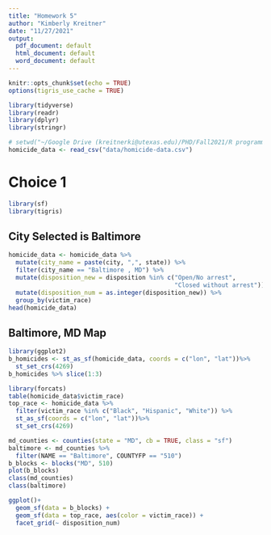 ```yaml
---
title: "Homework 5"
author: "Kimberly Kreitner"
date: "11/27/2021"
output:
  pdf_document: default
  html_document: default
  word_document: default
---
```


```r
knitr::opts_chunk$set(echo = TRUE)
options(tigris_use_cache = TRUE)
```


``` r
library(tidyverse)
library(readr)
library(dplyr)
library(stringr)
```


``` r
# setwd("~/Google Drive (kreitnerki@utexas.edu)/PHD/Fall2021/R programming/homework/rclassexercises")
homicide_data <- read_csv("data/homicide-data.csv")
```

# Choice 1

``` r
library(sf)
library(tigris)
```

## City Selected is Baltimore
``` r
homicide_data <- homicide_data %>%
  mutate(city_name = paste(city, ",", state)) %>%
  filter(city_name == "Baltimore , MD") %>%
  mutate(disposition_new = disposition %in% c("Open/No arrest",
                                              "Closed without arrest")) %>%
  mutate(disposition_num = as.integer(disposition_new)) %>%
  group_by(victim_race)
head(homicide_data)
```

## Baltimore, MD Map
``` r
library(ggplot2)
b_homicides <- st_as_sf(homicide_data, coords = c("lon", "lat"))%>%
  st_set_crs(4269)
b_homicides %>% slice(1:3)
```

``` r
library(forcats)
table(homicide_data$victim_race)
top_race <- homicide_data %>%
  filter(victim_race %in% c("Black", "Hispanic", "White")) %>%
  st_as_sf(coords = c("lon", "lat"))%>%
  st_set_crs(4269)
```

``` r

md_counties <- counties(state = "MD", cb = TRUE, class = "sf")
baltimore <- md_counties %>%
  filter(NAME == "Baltimore", COUNTYFP == "510")
b_blocks <- blocks("MD", 510)
plot(b_blocks)
class(md_counties)
class(baltimore)
```

``` r
ggplot()+
  geom_sf(data = b_blocks) +
  geom_sf(data = top_race, aes(color = victim_race)) +
  facet_grid(~ disposition_num)
```